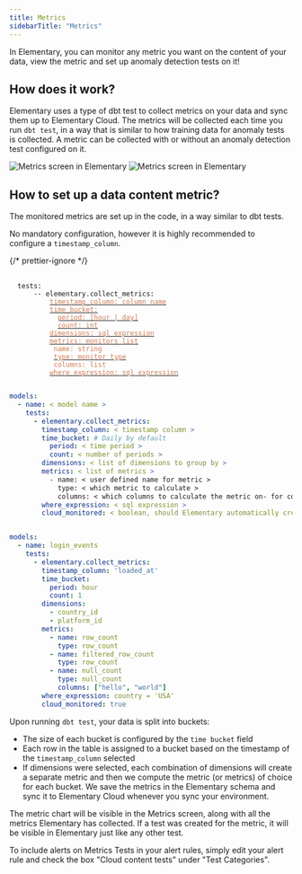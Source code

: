 ```yaml
---
title: Metrics
sidebarTitle: "Metrics"
---
```


In Elementary, you can monitor any metric you want on the content of your data, view the metric and set up anomaly detection tests on it!

## How does it work?

Elementary uses a type of dbt test to collect metrics on your data and sync them up to Elementary Cloud.
The metrics will be collected each time you run `dbt test`, in a way that is similar to how training data for anomaly tests is collected.
A metric can be collected with or without an anomaly detection test configured on it.

<img src="https://res.cloudinary.com/dvmtceykh/image/upload/v1725882221/Screenshot_2024-08-27_at_11.59.43_ieovck.png" alt="Metrics screen in Elementary" />
<img src="https://res.cloudinary.com/dvmtceykh/image/upload/v1725882220/Screenshot_2024-08-27_at_11.59.29_h7mloh.png" alt="Metrics screen in Elementary" />


## How to set up a data content metric?

The monitored metrics are set up in the code, in a way similar to dbt tests.




No mandatory configuration, however it is highly recommended to configure a `timestamp_column`.

{/* prettier-ignore */}
<pre>
 <code>
  tests:
    &nbsp;&nbsp;-- elementary.collect_metrics:
      &nbsp;&nbsp;&nbsp;&nbsp;<a href="/data-tests/anomaly-detection-configuration/timestamp-column"><font color="#CD7D55">timestamp_column: column name</font></a>
      &nbsp;&nbsp;&nbsp;&nbsp;<a href="/data-tests/anomaly-detection-configuration/time-bucket"><font color="#CD7D55">time_bucket:</font></a>
      &nbsp;&nbsp;&nbsp;&nbsp;&nbsp;&nbsp;<a href="/data-tests/anomaly-detection-configuration/time-bucket"><font color="#CD7D55">period: [hour | day]</font></a>
      &nbsp;&nbsp;&nbsp;&nbsp;&nbsp;&nbsp;<a href="/data-tests/anomaly-detection-configuration/time-bucket"><font color="#CD7D55">count: int</font></a>
      &nbsp;&nbsp;&nbsp;&nbsp;<a href="/data-tests/anomaly-detection-configuration/dimensions"><font color="#CD7D55">dimensions: sql expression</font></a>
      &nbsp;&nbsp;&nbsp;&nbsp;<a href="/data-tests/anomaly-detection-configuration/column-anomalies"><font color="#CD7D55">metrics: monitors list</font></a>
      &nbsp;&nbsp;&nbsp;&nbsp;&nbsp;<font color="#CD7D55">name: string</font>
      &nbsp;&nbsp;&nbsp;&nbsp;&nbsp;<a href="/data-tests/anomaly-detection-configuration/column-anomalies"><font color="#CD7D55">type: monitor type</font></a>
      &nbsp;&nbsp;&nbsp;&nbsp;&nbsp;<font color="#CD7D55">columns: list</font>
      &nbsp;&nbsp;&nbsp;&nbsp;<a href="/data-tests/anomaly-detection-configuration/where-expression"><font color="#CD7D55">where_expression: sql expression</font></a>
 </code>
</pre>

<RequestExample>

```yml Models
models:
  - name: < model name >
    tests:
      - elementary.collect_metrics:
        timestamp_column: < timestamp column >
        time_bucket: # Daily by default
          period: < time period >
          count: < number of periods >
        dimensions: < list of dimensions to group by >
        metrics: < list of metrics >
          - name: < user defined name for metric >
            type: < which metric to calculate >
            columns: < which columns to calculate the metric on- for column metrics >
        where_expression: < sql expression >
        cloud_monitored: < boolean, should Elementary automatically create anomaly tests for the collected metrics? >
```

```yml Models example

models:
  - name: login_events
    tests:
      - elementary.collect_metrics:
        timestamp_column: 'loaded_at'
        time_bucket:
          period: hour
          count: 1
        dimensions:
          - country_id
          - platform_id
        metrics:
          - name: row_count
            type: row_count
          - name: filtered_row_count
            type: row_count
          - name: null_count
            type: null_count
            columns: ["hello", "world"]
        where_expression: country = 'USA'
        cloud_monitored: true

```

</RequestExample>

Upon running `dbt test`, your data is split into buckets:
- The size of each bucket is configured by the `time bucket` field
- Each row in the table is assigned to a bucket based on the timestamp of the `timestamp_column` selected
- If dimensions were selected, each combination of dimensions will create a separate metric
and then we compute the metric (or metrics) of choice for each bucket.
We save the metrics in the Elementary schema and sync it to Elementary Cloud whenever you sync your environment.

The metric chart will be visible in the Metrics screen, along with all the metrics Elementary has collected.
If a test was created for the metric, it will be visible in Elementary just like any other test.

To include alerts on Metrics Tests in your alert rules, simply edit your alert rule and check the box "Cloud content tests" under "Test Categories".

